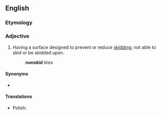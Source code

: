 {{also|non-skid}}

==English==

===Etymology===
{{prefix|en|non|skid}}

===Adjective===
{{en-adj|-}}

# Having a surface designed to prevent or reduce [[skid]]ding; not able to skid or be skidded upon.
#: '''''nonskid''' tires''

====Synonyms====
* {{l|en|nonslip}}

====Translations====
{{trans-top}}
{{trans-mid}}
* Polish: {{t+|pl|antypoślizgowy}}
{{trans-bottom}}